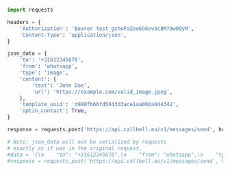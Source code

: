```python
import requests

headers = {
    'Authorization': 'Bearer test_gshuPaZoeEG6ovbc8M79w0QyM',
    'Content-Type': 'application/json',
}

json_data = {
    'to': '+31612345678',
    'from': 'whatsapp',
    'type': 'image',
    'content': {
        'text': 'John Doe',
        'url': 'https://example.com/valid_image.jpeg',
    },
    'template_uuid': 'd980fb66fd5043d3ace1aa06ba044342',
    'optin_contact': True,
}

response = requests.post('https://api.callbell.eu/v1/messages/send', headers=headers, json=json_data)

# Note: json_data will not be serialized by requests
# exactly as it was in the original request.
#data = '{\n    "to": "+31612345678",\n    "from": "whatsapp",\n    "type": "image",\n    "content": {\n      "text": "John Doe",\n      "url": "https://example.com/valid_image.jpeg"\n    },\n    "template_uuid": "d980fb66fd5043d3ace1aa06ba044342",\n    "optin_contact": true\n  }'
#response = requests.post('https://api.callbell.eu/v1/messages/send', headers=headers, data=data)

```